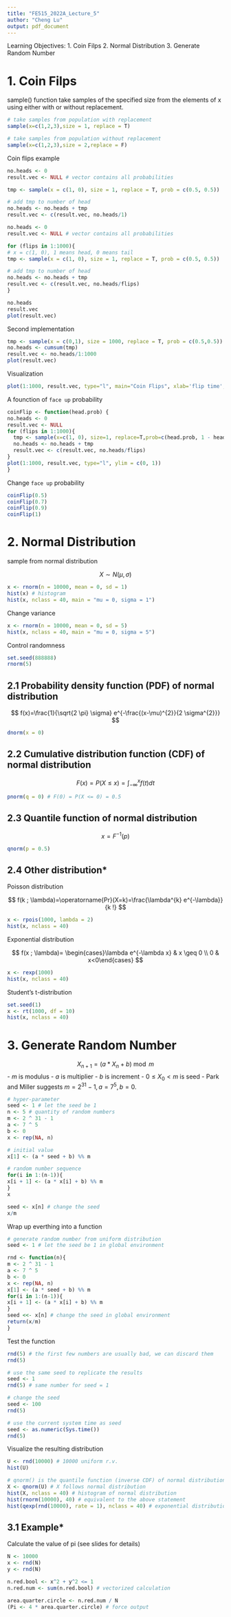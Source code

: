 ```yaml
---
title: "FE515_2022A_Lecture_5"
author: "Cheng Lu"
output: pdf_document
---
```

Learning Objectives:
  1. Coin Filps
  2. Normal Distribution
  3. Generate Random Number

# 1. Coin Filps

sample() function take samples of the specified size from the elements of x using either with
or without replacement.

```r
# take samples from population with replacement
sample(x=c(1,2,3),size = 1, replace = T)

# take samples from population without replacement
sample(x=c(1,2,3),size = 2,replace = F)
```

Coin flips example

```r
no.heads <- 0
result.vec <- NULL # vector contains all probabilities

tmp <- sample(x = c(1, 0), size = 1, replace = T, prob = c(0.5, 0.5))

# add tmp to number of head
no.heads <- no.heads + tmp
result.vec <- c(result.vec, no.heads/1)
```


```r
no.heads <- 0
result.vec <- NULL # vector contains all probabilities

for (flips in 1:1000){
# x = c(1, 0), 1 means head, 0 means tail
tmp <- sample(x = c(1, 0), size = 1, replace = T, prob = c(0.5, 0.5))

# add tmp to number of head
no.heads <- no.heads + tmp
result.vec <- c(result.vec, no.heads/flips)
}

no.heads
result.vec
plot(result.vec)
```

Second implementation

```r
tmp <- sample(x = c(0,1), size = 1000, replace = T, prob = c(0.5,0.5))
no.heads <- cumsum(tmp)
result.vec <- no.heads/1:1000
plot(result.vec)
```

Visualization

```r
plot(1:1000, result.vec, type="l", main="Coin Flips", xlab='flip time', ylab='probability')
```

A founction of `face up` probability

```r
coinFlip <- function(head.prob) {
no.heads <- 0
result.vec <- NULL
for (flips in 1:1000){
  tmp <- sample(x=c(1, 0), size=1, replace=T,prob=c(head.prob, 1 - head.prob))
  no.heads <- no.heads + tmp
  result.vec <- c(result.vec, no.heads/flips)
}
plot(1:1000, result.vec, type="l", ylim = c(0, 1))
}
```

Change `face up` probability

```r
coinFlip(0.5)
coinFlip(0.7)
coinFlip(0.9)
coinFlip(1)
```

# 2. Normal Distribution

sample from  normal distribution

$$
X \sim N(\mu, \sigma)
$$

```r
x <- rnorm(n = 10000, mean = 0, sd = 1)
hist(x) # histogram
hist(x, nclass = 40, main = "mu = 0, sigma = 1")
```

Change variance

```r
x <- rnorm(n = 10000, mean = 0, sd = 5)
hist(x, nclass = 40, main = "mu = 0, sigma = 5")
```

Control randomness

```r
set.seed(888888)
rnorm(5)
```

## 2.1 Probability density function (PDF) of normal distribution

$$
f(x)=\frac{1}{\sqrt{2 \pi} \sigma} e^{-\frac{(x-\mu)^{2}}{2 \sigma^{2}}}
$$

```r
dnorm(x = 0)
```

## 2.2 Cumulative distribution function (CDF) of normal distribution

$$
F(x)=P(X \leq x)=\int_{-\infty}^{x} f(t) d t
$$

```r
pnorm(q = 0) # F(0) = P(X <= 0) = 0.5
```

## 2.3 Quantile function of normal distribution

$$
x=F^{-1}(p)
$$

```r
qnorm(p = 0.5)
```

## 2.4 Other distribution*

Poisson distribution

$$
f(k ; \lambda)=\operatorname{Pr}(X=k)=\frac{\lambda^{k} e^{-\lambda}}{k !}
$$
```r
x <- rpois(1000, lambda = 2)
hist(x, nclass = 40)
```

Exponential distribution

$$
f(x ; \lambda)= \begin{cases}\lambda e^{-\lambda x} & x \geq 0 \\ 0 & x<0\end{cases}
$$

```r
x <- rexp(1000)
hist(x, nclass = 40)
```

Student's t-distribution

```r
set.seed(1)
x <- rt(1000, df = 10)
hist(x, nclass = 40)
```

# 3. Generate Random Number

$$
X_{n+1}=\left(a * X_{n}+b\right) \bmod m
$$
 - $m$ is modulus
 - $a$ is multiplier
 - $b$ is increment
 - $0 \leq X_{0}<m$ is seed
 - Park and Miller suggests $m=2^{31}-1, a=7^{5}, b=0$.

```r
# hyper-parameter
seed <- 1 # let the seed be 1
n <- 5 # quantity of random numbers
m <- 2 ^ 31 - 1
a <- 7 ^ 5
b <- 0
x <- rep(NA, n)

# initial value
x[1] <- (a * seed + b) %% m

# random number sequence
for(i in 1:(n-1)){
x[i + 1] <- (a * x[i] + b) %% m
}
x

seed <- x[n] # change the seed
x/m
```

Wrap up everthing into a function

```r
# generate random number from uniform distribution
seed <- 1 # let the seed be 1 in global environment

rnd <- function(n){
m <- 2 ^ 31 - 1
a <- 7 ^ 5
b <- 0
x <- rep(NA, n)
x[1] <- (a * seed + b) %% m
for(i in 1:(n-1)){
x[i + 1] <- (a * x[i] + b) %% m
}
seed <<- x[n] # change the seed in global environment
return(x/m)
}
```

Test the function

```r
rnd(5) # the first few numbers are usually bad, we can discard them
rnd(5)

# use the same seed to replicate the results
seed <- 1
rnd(5) # same number for seed = 1

# change the seed
seed <- 100 
rnd(5)

# use the current system time as seed
seed <- as.numeric(Sys.time())
rnd(5)
```

Visualize the resulting distribution

```r
U <- rnd(10000) # 10000 uniform r.v.
hist(U)
```

```r
# qnorm() is the quantile function (inverse CDF) of normal distribution
X <- qnorm(U) # X follows normal distribution
hist(X, nclass = 40) # histogram of normal distribution
hist(rnorm(10000), 40) # equivalent to the above statement
hist(qexp(rnd(10000), rate = 1), nclass = 40) # exponential distribution
```

## 3.1 Example*

Calculate the value of pi (see slides for details)

```r
N <- 10000
x <- rnd(N)
y <- rnd(N)

n.red.bool <- x^2 + y^2 <= 1
n.red.num <- sum(n.red.bool) # vectorized calculation

area.quarter.circle <- n.red.num / N
(Pi <- 4 * area.quarter.circle) # force output
```

